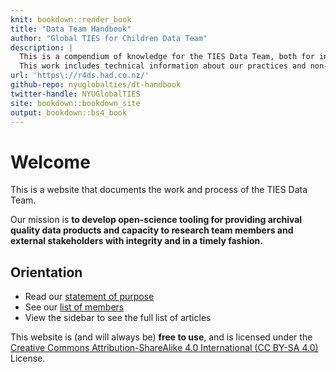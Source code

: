 ```yaml
---
knit: bookdown::render_book
title: "Data Team Handbook"
author: "Global TIES for Children Data Team"
description: |
  This is a compendium of knowledge for the TIES Data Team, both for internal capacity development and for external communication for accountability.
  This work includes technical information about our practices and non-technical guides to support our colleagues.
url: 'https\://r4ds.had.co.nz/'
github-repo: nyuglobalties/dt-handbook
twitter-handle: NYUGlobalTIES
site: bookdown::bookdown_site
output: bookdown::bs4_book
---
```


# Welcome {-}

This is a website that documents the work and process of the TIES Data Team.

Our mission is **to develop open-science tooling for providing archival quality data products and capacity to research team members and external stakeholders with integrity and in a timely fashion.**

## Orientation {-}
- Read our [statement of purpose](#dt-purpose)
- See our [list of members](#dt-structure)
- View the sidebar to see the full list of articles

This website is (and will always be) **free to use**, and is licensed under the [Creative Commons Attribution-ShareAlike 4.0 International (CC BY-SA 4.0)](https://creativecommons.org/licenses/by-sa/4.0/) License.
